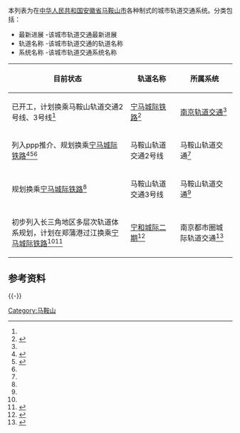 本列表为在[[中华人民共和国|中华人民共和国]][[安徽省|安徽省]][[马鞍山市|马鞍山市]]各种制式的城市轨道交通系统。分类包括：
*最新进展 -该城市轨道交通最新进展
*轨道名称 -该城市轨道交通的轨道名称
*系统名称 -该城市轨道交通系统名称
{| class="wikitable sortable" style="font-size:90%;"
|-
! style="white-space: nowrap;" |目前状态
! style="white-space: nowrap;" |轨道名称
! style="white-space: nowrap;" |所属系统
|-
| 已开工，计划换乘马鞍山轨道交通2号线、3号线<ref name="a"></ref>  || [[宁马城际铁路|宁马城际铁路]]<ref name="a">{{cite web|url=https://www.thepaper.cn/newsDetail_forward_10603503|title=刚刚！宁马城际铁路（马鞍山段）重点工程开工！|publisher=雨山法院|archive-url=http://www.freezepage.com/1610337130EZCELWXIOL|archive-date=2021-01-11|dead-url=no}}</ref> ||[[南京地铁|南京轨道交通]]<ref name="a"></ref>
|-
| 列入ppp推介、规划换乘[[宁马城际铁路|宁马城际铁路]]<ref>{{cite web|archive-url=http://www.freezepage.com/1610335350NNQPTJWVQG|title=马鞍山将开建 城市轨道交通|publisher=市场星报|archive-date=2021-01-11|dead-url=no|url=http://www.ahscb.com/html/2015-05/27/content_188745.htm}}</ref><ref>{{cite web|url=http://njcb.xhby.net/pc/con/202012/31/content_873336.html|title=宁马城际马鞍山段昨日开工|publisher=南京晨报|archive-url=http://www.freezepage.com/1610336821MTPMNCVEUO|archive-date=2021-01-11|dead-url=no}}</ref><ref name="a"/>||马鞍山轨道交通2号线 || 马鞍山轨道交通<ref name="a"/>
|-
| 规划换乘[[宁马城际铁路|宁马城际铁路]]<ref name="a"/>||马鞍山轨道交通3号线 || 马鞍山轨道交通<ref name="a"/>
|-
| 初步列入长三角地区多层次轨道体系规划，计划在郑蒲港过江换乘[[宁马城际铁路|宁马城际铁路]]<ref name="b"></ref><ref>{{cite web|url=http://njrb.njdaily.cn/njrb/html/2020-05/29/content_567834.htm?div=3|title=融入都市圈，他们这样做|publisher=南京日报|archive-url=http://www.freezepage.com/1610415506SCAGSFCUIM|archive-date=2021-01-12|dead-url=no}}</ref>|| [[南京地铁S3号线|宁和城际二期]]<ref name="b">{{cite web|url=http://www.mas.gov.cn/wap/content/article/9833442|archive-url=http://www.freezepage.com/1610411424NFTZDLQURM|archive-date=2021-01-11|dead-url=no|title=宁和二期推进会|publisher=马鞍山市政府}}</ref> || 南京都市圈城际轨道交通<ref>{{cite web|url=http://www.masrd.gov.cn/show.asp?id=14292|archive-url=http://www.freezepage.com/1610411821NXRZWYARQC|title=第22号关于加快推进宁和城际二期前期工作的议案转建议|publisher=马鞍山人大|archive-date=2021-01-11|dead-url=no}}</ref>
|}

==参考资料==
{{-}}
{{reflist}}

{{安徽省城市轨道交通}}
[[Category:马鞍山|Category:马鞍山]]